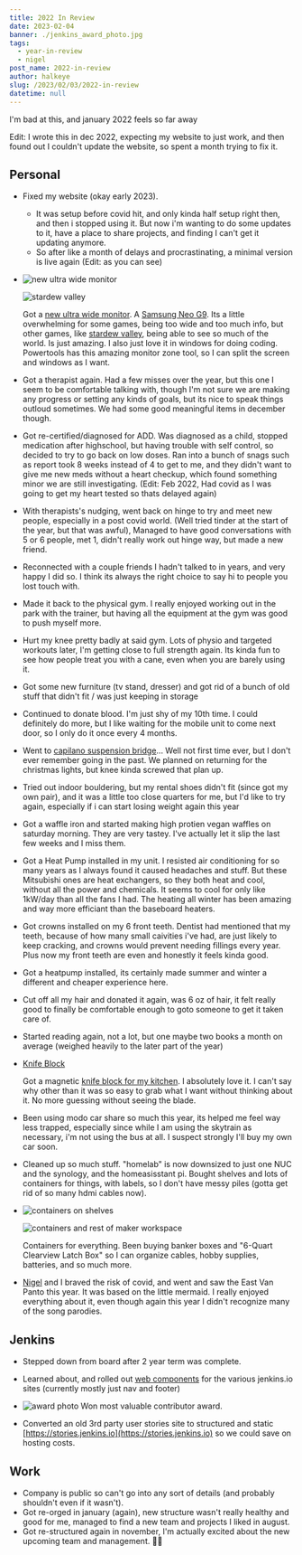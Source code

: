 ```yaml
---
title: 2022 In Review
date: 2023-02-04
banner: ./jenkins_award_photo.jpg
tags:
  - year-in-review
  - nigel
post_name: 2022-in-review
author: halkeye
slug: /2023/02/03/2022-in-review
datetime: null
---
```

I'm bad at this, and january 2022 feels so far away

Edit: I wrote this in dec 2022, expecting my website to just work, and then
found out I couldn't update the website, so spent a month trying to fix it.

## Personal

* Fixed my website (okay early 2023).
  * It was setup before covid hit, and only kinda half setup right then,
    and then i stopped using it. But now i'm wanting to do some updates to it,
    have a place to share projects, and finding I can't get it updating anymore.
  * So after like a month of delays and procrastinating, a minimal version is
    live again (Edit: as you can see)
* ![new ultra wide monitor](new_monitor.jpg)

  ![stardew valley](./stardew.jpg)

  Got a [new ultra wide monitor](new_monitor.jpg). A [Samsung Neo G9](https://www.samsung.com/us/computing/monitors/gaming/49--odyssey-g95na-gaming-dqhd-led-monitor-ls49ag952nnxza/).
  Its a little overwhelming for some games, being too wide and too much info, but
  other games, like [stardew valley](./stardew.jpg), being able to see so much of
  the world.
  Is just amazing. I also just love it in windows for doing coding. Powertools
  has this amazing monitor zone tool, so I can split the screen and windows as I
  want.
* Got a therapist again. Had a few misses over the year, but this one I seem to
  be comfortable talking with, though I'm not sure we are making any progress or
  setting any kinds of goals, but its nice to speak things outloud sometimes. We
  had some good meaningful items in december though.
* Got re-certified/diagnosed for ADD. Was diagnosed as a child, stopped
  medication after highschool, but having trouble with self control, so
  decided to try to go back on low doses. Ran into a bunch of snags such as
  report took 8 weeks instead of 4 to get to me, and they didn't want to give me
  new meds without a heart checkup, which found something minor we are still
  investigating. (Edit: Feb 2022, Had covid as I was going to get my heart tested
  so thats delayed again)
* With therapists's nudging, went back on hinge to try and meet new people,
  especially in a post covid world. (Well tried tinder at the start of the year,
  but that was awful), Managed to have good conversations with 5 or 6 people,
  met 1, didn't really work out hinge way, but made a new friend.
* Reconnected with a couple friends I hadn't talked to in years, and very happy
  I did so. I think its always the right choice to say hi to people you
  lost touch with.
* Made it back to the physical gym. I really enjoyed working out in the park
  with the trainer, but having all the equipment at the gym was good to push
  myself more.
* Hurt my knee pretty badly at said gym. Lots of physio and targeted workouts
  later, I'm getting close to full strength again. Its kinda fun to see how
  people treat you with a cane, even when you are barely using it.
* Got some new furniture (tv stand, dresser) and got rid of a bunch of
  old stuff that didn't fit / was just keeping in storage
* Continued to donate blood. I'm just shy of my 10th time. I could definitely
  do more, but I like waiting for the mobile unit to come next door, so I only
  do it once every 4 months.
* Went to [capilano suspension bridge](https://photos.app.goo.gl/TX2wLD2HY6bbpt4VA)...
  Well not first time ever, but I don't ever remember going in the past.
  We planned on returning for the christmas lights, but knee kinda screwed that
  plan up.
* Tried out indoor bouldering, but my rental shoes didn't fit (since got my own
  pair), and it was a little too close quarters for me, but I'd like to try
  again, especially if i can start losing weight again this year
* Got a waffle iron and started making high protien vegan waffles on saturday
  morning. They are very tastey. I've actually let it slip the last few weeks
  and I miss them.
* Got a Heat Pump installed in my unit. I resisted air conditioning for so many years
  as I always found it caused headaches and stuff. But these Mitsubishi ones are
  heat exchangers, so they both heat and cool, without all the power and
  chemicals. It seems to cool for only like 1kW/day than all the fans I had.
  The heating all winter has been amazing and way more efficiant than the
  baseboard heaters.
* Got crowns installed on my 6 front teeth. Dentist had mentioned that my teeth,
  because of how many small caivities i've had, are just likely to keep
  cracking, and crowns would prevent needing fillings every year. Plus
  now my front teeth are even and honestly it feels kinda good.
* Got a heatpump installed, its certainly made summer and winter a different and
  cheaper experience here.
* Cut off all my hair and donated it again, was 6 oz of hair, it felt really
  good to finally be comfortable enough to goto someone to get it taken care of.
* Started reading again, not a lot, but one maybe two books a month on average
  (weighed heavily to the later part of the year)
* [Knife Block](./knife_block.jpg)

  Got a magnetic [knife block for my kitchen](https://photos.app.goo.gl/qwMoDnQn1ARWEnmi9).
  I absolutely love it. I can't say why other than it was so easy to grab what I
  want without thinking about it. No more guessing without seeing the blade.

* Been using modo car share so much this year, its helped me feel way less
  trapped, especially since while I am using the skytrain as
  necessary, i'm not using the bus at all. I suspect strongly I'll buy my own car
  soon.
* Cleaned up so much stuff. "homelab" is now downsized to just one NUC and the
  synology, and the homeasisstant pi. Bought shelves and lots of
  containers for things, with labels, so I don't have messy piles
  (gotta get rid of so many hdmi cables now).
* ![containers on shelves](./containers_front_door.jpg)

  ![containers and rest of maker workspace](./desk_clean_containers.jpg)

  Containers for everything. Been buying banker boxes and
  "6-Quart Clearview Latch Box" so I can organize cables, hobby supplies, batteries,
  and so much more.
* [Nigel](/tags/nigel) and I braved the risk of covid, and went and saw the
  East Van Panto this year. It was based on the little mermaid. I really enjoyed
  everything about it, even though again this year I didn't recognize many
  of the song parodies.

## Jenkins

* Stepped down from board after 2 year term was complete.

* Learned about, and rolled out [web components](https://github.com/jenkins-infra/jenkins-io-components/)
  for the various jenkins.io sites (currently mostly just nav and footer)

* ![award photo](./jenkins_award_photo.jpg) Won most valuable contributor award.

* Converted an old 3rd party user stories site to structured and static
  [https://stories.jenkins.io](https://stories.jenkins.io) so we could save on
  hosting costs.

## Work

* Company is public so can't go into any sort of details (and probably shouldn't
  even if it wasn't).
* Got re-orged in january (again), new structure wasn't really healthy and good
  for me, managed to find a new team and projects I liked in august.
* Got re-structured again in november, I'm actually excited about the new
  upcoming team and management. 🤞🤞

